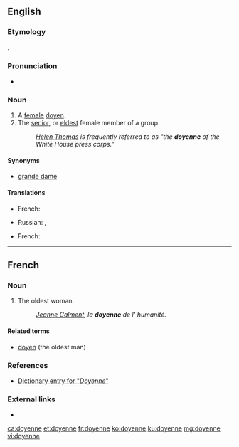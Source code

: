 ==English==
===Etymology===
{{borrowing|fr|lang=en}}.

===Pronunciation===
* {{rhymes|ɛn|lang=en}}

===Noun===
{{en-noun}}

# A [[female]] [[doyen]].
# The [[senior]], or [[eldest]] female member of a group.
#: ''[[w:Helen Thomas|Helen Thomas]] is frequently referred to as "the '''doyenne''' of the White House press corps."''

====Synonyms====
* [[grande dame]]

====Translations====
{{trans-top|female doyen}}
* French: {{t+|fr|doyenne|f}}
{{trans-mid}}
* Russian: {{t+|ru|специали́стка|f}}, {{t+|ru|профессиона́лка|f}}
{{trans-bottom}}

{{trans-top|oldest female in group}}
* French: {{t+|fr|doyenne|f}}
{{trans-mid}}
{{trans-bottom}}
----

==French==

===Noun===
{{fr-noun|f}}

# The oldest woman.
#: ''[[w:Jeanne Calment|Jeanne Calment]], la '''doyenne''' de l' humanité.''

====Related terms====
* [[doyen]] (the oldest man)

===References===
* [http://www.bartleby.com/61/19/D0371900.html Dictionary entry for "''Doyenne''"]

===External links===
* {{R:TLFi}}

[[ca:doyenne]]
[[et:doyenne]]
[[fr:doyenne]]
[[ko:doyenne]]
[[ku:doyenne]]
[[mg:doyenne]]
[[vi:doyenne]]